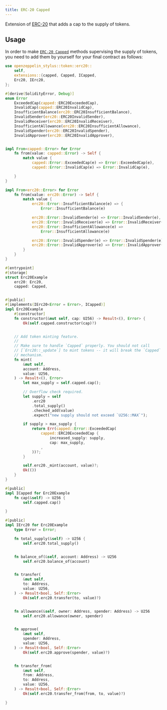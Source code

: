 ```yaml
---
title: ERC-20 Capped
---
```


Extension of [ERC-20](erc20) that adds a cap to the supply of tokens.

## Usage

In order to make [`ERC-20 Capped`](https://docs.rs/openzeppelin-stylus/0.3.0-alpha.1/openzeppelin_stylus/token/erc20/extensions/capped/index.html) methods supervising the supply of tokens, you need to add them by yourself for your final contract as follows:

```rust
use openzeppelin_stylus::token::erc20::
    self,
    extensions::{capped, Capped, ICapped,
    Erc20, IErc20,
};

#[derive(SolidityError, Debug)]
enum Error
    ExceededCap(capped::ERC20ExceededCap),
    InvalidCap(capped::ERC20InvalidCap),
    InsufficientBalance(erc20::ERC20InsufficientBalance),
    InvalidSender(erc20::ERC20InvalidSender),
    InvalidReceiver(erc20::ERC20InvalidReceiver),
    InsufficientAllowance(erc20::ERC20InsufficientAllowance),
    InvalidSpender(erc20::ERC20InvalidSpender),
    InvalidApprover(erc20::ERC20InvalidApprover),


impl From<capped::Error> for Error
    fn from(value: capped::Error) -> Self {
        match value {
            capped::Error::ExceededCap(e) => Error::ExceededCap(e),
            capped::Error::InvalidCap(e) => Error::InvalidCap(e),

    }
}

impl From<erc20::Error> for Error
    fn from(value: erc20::Error) -> Self {
        match value {
            erc20::Error::InsufficientBalance(e) => {
                Error::InsufficientBalance(e)

            erc20::Error::InvalidSender(e) => Error::InvalidSender(e),
            erc20::Error::InvalidReceiver(e) => Error::InvalidReceiver(e),
            erc20::Error::InsufficientAllowance(e) =>
                Error::InsufficientAllowance(e)

            erc20::Error::InvalidSpender(e) => Error::InvalidSpender(e),
            erc20::Error::InvalidApprover(e) => Error::InvalidApprover(e),
        }
    }
}

#[entrypoint]
#[storage]
struct Erc20Example
    erc20: Erc20,
    capped: Capped,


#[public]
#[implements(IErc20<Error = Error>, ICapped)]
impl Erc20Example
    #[constructor]
    fn constructor(&mut self, cap: U256) -> Result<(), Error> {
        Ok(self.capped.constructor(cap)?)


    // Add token minting feature.
    //
    // Make sure to handle `Capped` properly. You should not call
    // [`Erc20::_update`] to mint tokens -- it will break the `Capped`
    // mechanism.
    fn mint(
        &mut self,
        account: Address,
        value: U256,
    ) -> Result<(), Error>
        let max_supply = self.capped.cap();

        // Overflow check required.
        let supply = self
            .erc20
            .total_supply()
            .checked_add(value)
            .expect("new supply should not exceed `U256::MAX`");

        if supply > max_supply {
            return Err(capped::Error::ExceededCap(
                capped::ERC20ExceededCap {
                    increased_supply: supply,
                    cap: max_supply,
                ,
            ))?;
        }

        self.erc20._mint(account, value)?;
        Ok(())
    }
}

#[public]
impl ICapped for Erc20Example
    fn cap(&self) -> U256 {
        self.capped.cap()

}

#[public]
impl IErc20 for Erc20Example
    type Error = Error;

    fn total_supply(&self) -> U256 {
        self.erc20.total_supply()


    fn balance_of(&self, account: Address) -> U256
        self.erc20.balance_of(account)


    fn transfer(
        &mut self,
        to: Address,
        value: U256,
    ) -> Result<bool, Self::Error>
        Ok(self.erc20.transfer(to, value)?)


    fn allowance(&self, owner: Address, spender: Address) -> U256
        self.erc20.allowance(owner, spender)


    fn approve(
        &mut self,
        spender: Address,
        value: U256,
    ) -> Result<bool, Self::Error>
        Ok(self.erc20.approve(spender, value)?)


    fn transfer_from(
        &mut self,
        from: Address,
        to: Address,
        value: U256,
    ) -> Result<bool, Self::Error>
        Ok(self.erc20.transfer_from(from, to, value)?)

}
```
